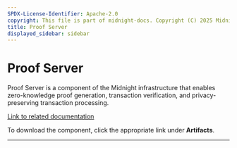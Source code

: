 ```yaml
---
SPDX-License-Identifier: Apache-2.0
copyright: This file is part of midnight-docs. Copyright (C) 2025 Midnight Foundation. Licensed under the Apache License, Version 2.0 (the "License"); You may not use this file except in compliance with the License. You may obtain a copy of the License at http://www.apache.org/licenses/LICENSE-2.0 Unless required by applicable law or agreed to in writing, software distributed under the License is distributed on an "AS IS" BASIS, WITHOUT WARRANTIES OR CONDITIONS OF ANY KIND, either express or implied. See the License for the specific language governing permissions and limitations under the License.
title: Proof Server
displayed_sidebar: sidebar
---
```


# Proof Server

Proof Server is a component of the Midnight infrastructure that enables zero-knowledge proof generation, transaction verification, and privacy-preserving transaction processing.

[Link to related documentation](../../develop/tutorial/using/proof-server)

To download the component, click the appropriate link under **Artifacts**.

---




<DynamicList />
